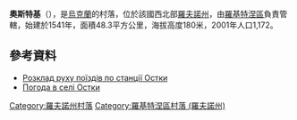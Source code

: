 {{coord|51|15|46|N|27|21|31|E|scale:30000|display=title}}

'''奧斯特基'''（{{lang-uk|Остки}}），是[[烏克蘭|烏克蘭]]的村落，位於該國西北部[[羅夫諾州|羅夫諾州]]，由[[羅基特涅區_(羅夫諾州)|羅基特涅區]]負責管轄，始建於1541年，面積48.3平方公里，海拔高度180米，2001年人口1,172。

==參考資料==
* [http://www.uz.gov.ua/index.php?m=services.transppl.ScheduleOra&f=ScheduleOra.Stan&T2=23037&lng=uk Розклад руху поїздів по станції Остки]
* [http://weather.in.ua/ua/rovenskaja/19240 Погода в селі Остки] {{Wayback|url=http://weather.in.ua/ua/rovenskaja/19240 |date=20170729225448 }}

{{DEFAULTSORT:Остки}}
[[Category:羅夫諾州村落|Category:羅夫諾州村落]]
[[Category:羅基特涅區村落_(羅夫諾州)|Category:羅基特涅區村落 (羅夫諾州)]]


{{Rivne-geo-stub}}